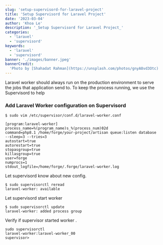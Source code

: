 ```yaml
---
slug: 'setup-supervisord-for-laravel-project'
title: 'Setup Supervisord for Laravel Project'
date: '2023-03-04'
author: 'Khoa Le'
description: '_Setup Supervisord for Laravel Project_'
categories:
  - 'laravel'
  - 'supervisord'
keywords:
  - 'laravel'
  - 'supervisord'
banner: './images/banner.jpeg'
bannerCredit:
  'Photo by [Shahadat Rahman](https://unsplash.com/photos/gnyA8vd3Otc)'
---
```


Laravel worker should always run on the production environment to serve the jobs
that application send to. To keep the process running, we use the Supervisord to
help

### Add Laravel Worker configuration on Supervisord

```shell
$ sudo vim /etc/supervisor/conf.d/laravel-worker.conf

[program:laravel-worker]
process_name=%(program_name)s_%(process_num)02d
command=php8.1 /home/forge/your-project/artisan queue:listen database --sleep=3 --tries=3
autostart=true
autorestart=true
stopasgroup=true
killasgroup=true
user=forge
numprocs=1
stdout_logfile=/home/forge/.forge/laravel-worker.log

```

Let supervisord know about new config.

```shell
$ sudo supervisorctl reread
laravel-worker: available
```

Let supervisord start worker

```shell
$ sudo supervisorctl update
laravel-worker: added process group
```

Verify if supervisor started worker .

```shell
sudo supervisorctl
laravel-worker:laravel-worker_00
supervisor>
```
